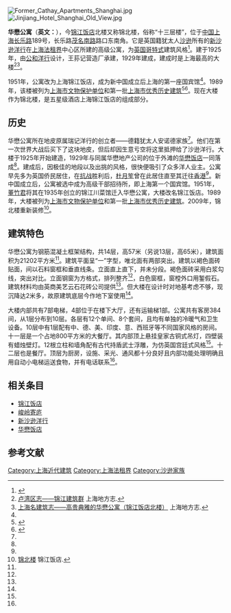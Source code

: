 {{文物保护单位
| 级别 = 省级
| 省区市 = 上海市
| 名称 = 华懋公寓
| 图片 = [[File:Shanghai0612_Jinjiang2.JPG|250px]]
| 编号 = 5-17
| 分类 = 近现代重要史迹及代表性建筑
| 时代 = 1929年
| 所在 = [[上海市|上海市]][[黄浦区|黄浦区]]
| 登录 = 1989年9月25日
}}
[[File:Former_Cathay_Apartments_Shanghai.jpg|thumb]]
[[File:Jinjiang_Hotel_Shanghai_Old_View.jpg|thumb]]

'''华懋公寓'''（'''英文：{{lang|en|Cathay Mansion}}'''），今[[锦江饭店|锦江饭店]]北楼又称锦北楼，俗称“十三层楼”，位于[[中国|中国]][[上海|上海]][[长乐路_(上海)|长乐路]]189号，长乐路[[茂名南路|茂名南路]]路口东南角。它是英国籍犹太人[[沙逊|沙逊]]所有的[[新沙逊洋行|新沙逊洋行]]在[[上海法租界|上海法租界]]中心区所建的高级公寓，为[[英国|英国]][[哥特式|哥特式]]建筑风格<ref name="网易">{{Cite web |title = 老锦江十三层楼的上海味道 |url = http://news.163.com/10/1203/09/6MVHN1UG00014AED.html |publisher = [[网易|网易]]转[[东方早报|东方早报]] |date = 2010-12-03 |accessdate = 2015-01-08 }}{{Dead link|date=2019年12月 |bot=InternetArchiveBot |fix-attempted=yes }}</ref>。建于1925年，由[[公和洋行|公和洋行]]设计，王荪记营造厂承建，1929年建成，建成时是上海最高的大楼<ref name="卢湾">[http://www.shtong.gov.cn/newsite/node2/node4/node2249/luwan/node36489/node36491/node62666/userobject1ai21442.html 卢湾区志——锦江建筑群] {{Wayback|url=http://www.shtong.gov.cn/newsite/node2/node4/node2249/luwan/node36489/node36491/node62666/userobject1ai21442.html |date=20160326130142 }} 上海地方志.</ref><ref name="地方志">[http://www.shtong.gov.cn/newsite/node2/node71994/node81772/node81774/node81784/userobject1ai108972.html 上海名建筑志——高贵典雅的华懋公寓（锦江饭店北楼）] {{Wayback|url=http://www.shtong.gov.cn/newsite/node2/node71994/node81772/node81774/node81784/userobject1ai108972.html |date=20190415153821 }} 上海地方志.</ref>。

1951年，公寓改为上海锦江饭店，成为新中国成立后上海的第一座国宾馆<ref name="网易"/>。1989年，该楼被列为[[上海市文物保护单位|上海市文物保护单位]]和第一批[[上海市优秀历史建筑|上海市优秀历史建筑]]<ref>{{Cite book|title=新编上海大观|last=卢莹辉主编；吴云溥，曹宪镛，徐同甫，林路副主编|publisher=上海：[[上海社会科学院出版社|上海社会科学院出版社]]|year=1993.03|isbn=7-80515-697-2|pages=547-551}}</ref><ref>{{Cite book|title=中国文物地图集 上海分册|last=国家文物局主编|publisher=北京：[[中华地图学社|中华地图学社]]|year=2017.01|isbn=978-7-80031-643-2|pages=136-140}}</ref>。现在大楼作为锦北楼，是五星级酒店上海锦江饭店的组成部分。

== 历史 ==
华懋公寓所在地皮原属瑞记洋行的创立者——德籍犹太人安诺德家族<ref name="地方志"/>。他们在第一次世界大战后买下了这块地皮，但后却因生意亏空将这里抵押给了沙逊洋行。大楼于1925年开始建造，1929年与同属华懋地产公司的位于外滩的[[华懋饭店|华懋饭店]]一同落成<ref name="地方志"/>。建成后，因极佳的地段以及出挑的风格，很快便吸引了众多洋人业主。公寓早先多为英国侨民居住，在[[抗战|抗战]]胜利后，[[杜月笙|杜月笙]]曾在此居住直至其迁往[[香港|香港]]<ref name="地方志"/>。新中国成立后，公寓被选中成为高级干部招待所，即上海第一个国宾馆。1951年，[[董竹君|董竹君]]将其在1935年创立的锦江川菜馆迁入华懋公寓，大楼改名锦江饭店。1989年，大楼被列为[[上海市文物保护单位|上海市文物保护单位]]和第一批[[上海市优秀历史建筑|上海市优秀历史建筑]]。2009年，锦北楼重新装修<ref name="锦北楼">[http://jj.jinjianghotels.com/portal/jinjiang_cn/jjcommdetail.aspx?did=116&catalogId=18 锦北楼] {{Wayback|url=http://jj.jinjianghotels.com/portal/jinjiang_cn/jjcommdetail.aspx?did=116&catalogId=18 |date=20150110141317 }} 锦江饭店.</ref>。

== 建筑特色 ==
华懋公寓为钢筋混凝土框架结构，共14层，高57米（另说13层，高65米），建筑面积为21202平方米<ref name="地方志"/>。建筑平面呈“一”字型，唯北面有两部突出。建筑以褐色面砖贴面，间以石料窗框和垂直线条。立面直上直下，并未分段。褐色面砖采用白浆勾线，突出对比。立面钢窗为方格式，排列整齐<ref name="卢湾"/>，白色窗框，窗樘外口用錾假石。建筑材料均由英商美艺云石花砖公司提供<ref name="地方志"/>。但大楼在设计时对地基考虑不够，现沉降达2米多，故原建筑底层今作地下室使用<ref name="卢湾"/>。

大楼内部共有7部电梯，4部位于在楼下大厅，还有运输梯1部。公寓共有客房384间，从1层分布到10层。各层有12个单间、8个套间，且均有单独的冷暖气和卫生设备。10层中有1层配有中、德、美、印度、意、西班牙等不同国家风格的房间。十一层是一个占地800平方米的大餐厅。其内部顶上悬挂皇家古铜式吊灯，四壁装有蜡烛壁灯。12根立柱和墙角配有古代持盾武士浮雕，为仿英国宫廷式风格<ref name="地方志"/>。十二层也是餐厅。顶层为厨房，设施、采光、通风都十分良好且内部功能处理明确且用自动小电梯运送食物，并有电话联系<ref name="地方志"/>。

== 相关条目 ==
* [[锦江饭店|锦江饭店]]
* [[峻岭寄庐|峻岭寄庐]]
* [[新沙逊洋行|新沙逊洋行]]
* [[华懋饭店|华懋饭店]]

==参考文献==
{{reflist}}

{{上海市文物保護單位}}
{{第一批上海优秀历史建筑}}

[[Category:上海近代建筑|Category:上海近代建筑]]
[[Category:上海法租界|Category:上海法租界]]
[[Category:沙逊家族|Category:沙逊家族]]
